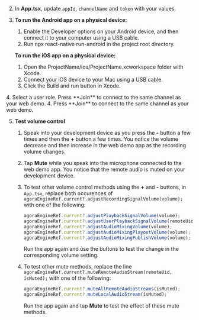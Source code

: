 <PlatformWrapper platform="react-native">

2.  In **App.tsx**, update `appId`, `channelName` and `token` with your values.

3. **To run the Android app on a physical device:**

    1. Enable the Developer options on your Android device, and then connect it to your computer using a USB cable.
    1. Run npx react-native run-android in the project root directory.

   **To run the iOS app on a physical device:**

    1. Open the ProjectName/ios/ProjectName.xcworkspace folder with Xcode.
    1. Connect your iOS device to your Mac using a USB cable.
    1. Click the Build and run button in Xcode. 

<ProductWrapper product="interactive-live-streaming">
4. Select a user role. Press **Join** to connect to the same channel as your web demo.
</ProductWrapper>

<ProductWrapper product="video-calling">
4. Press **Join** to connect to the same channel as your web demo.
</ProductWrapper>

5. **Test volume control**

    1.  Speak into your development device as you press the **-** button a few times and then the **+** button a few times. You notice the volume decrease and then increase in the web demo app as the recording volume changes.

    1.  Tap **Mute** while you speak into the microphone connected to the web demo app.
        You notice that the remote audio is muted on your development device.

    1.  To test other volume control methods using the **+** and **-** buttons, in `App.tsx`, replace both occurences of `agoraEngineRef.current?.adjustRecordingSignalVolume(volume);` with one of the following:

        ```ts
        agoraEngineRef.current?.adjustPlaybackSignalVolume(volume);
        agoraEngineRef.current?.adjustUserPlaybackSignalVolume(remoteUid,volume);
        agoraEngineRef.current?.adjustAudioMixingVolume(volume);
        agoraEngineRef.current?.adjustAudioMixingPlayoutVolume(volume);
        agoraEngineRef.current?.adjustAudioMixingPublishVolume(volume);
        ```
        Run the app again and use the buttons to test the change in the corresponding volume setting.

    1.  To test other mute methods, replace the line `agoraEngineRef.current?.muteRemoteAudioStream(remoteUid, isMuted);` with one of the following:

        ```ts
        agoraEngineRef.current?.muteAllRemoteAudioStreams(isMuted);
        agoraEngineRef.current?.muteLocalAudioStream(isMuted);
        ```
        Run the app again and tap **Mute** to test the effect of these mute methods.

</PlatformWrapper>